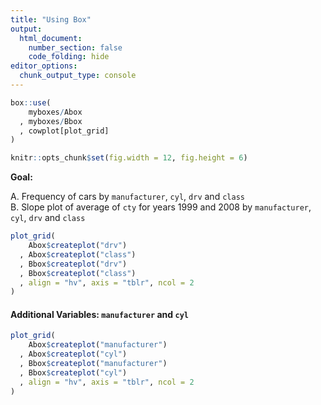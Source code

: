 ```yaml
---
title: "Using Box"
output: 
  html_document:
    number_section: false 
    code_folding: hide
editor_options: 
  chunk_output_type: console
---
```

<!-- this makes the page wider --> 
<style type="text/css">
.main-container {
  max-width: 1200px !important;
  margin-left: auto;
  margin-right: auto;
}
</style>

```r

box::use(
    myboxes/Abox
  , myboxes/Bbox
  , cowplot[plot_grid]
)

knitr::opts_chunk$set(fig.width = 12, fig.height = 6)

```

**Goal:** 

A. Frequency of cars by `manufacturer`, `cyl`, `drv` and `class`   
B. Slope plot of average of `cty` for years 1999 and 2008 by `manufacturer`, `cyl`, `drv` and `class` 

```r
plot_grid(
    Abox$createplot("drv")
  , Abox$createplot("class")
  , Bbox$createplot("drv")
  , Bbox$createplot("class")
  , align = "hv", axis = "tblr", ncol = 2
)
```

#### Additional Variables: `manufacturer` and `cyl` 

```r
plot_grid(
    Abox$createplot("manufacturer")
  , Abox$createplot("cyl")
  , Bbox$createplot("manufacturer")
  , Bbox$createplot("cyl")
  , align = "hv", axis = "tblr", ncol = 2
)
```